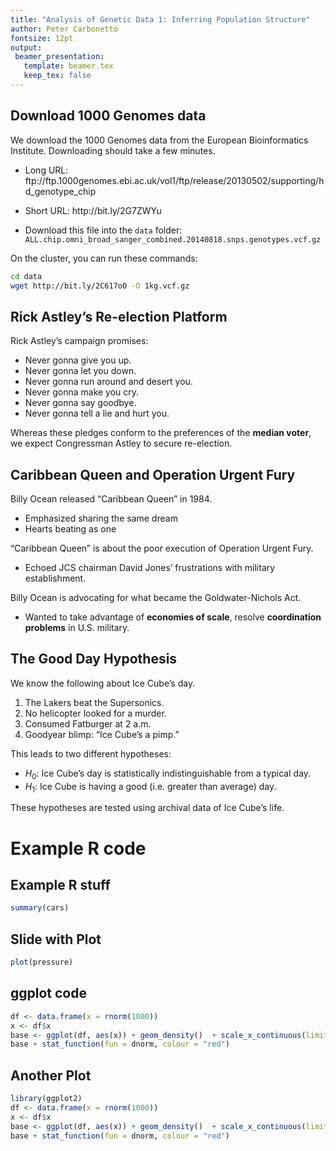 ```yaml
---
title: "Analysis of Genetic Data 1: Inferring Population Structure"
author: Peter Carbonetto
fontsize: 12pt
output:
 beamer_presentation:
   template: beamer.tex
   keep_tex: false
---
```


Download 1000 Genomes data
--------------------------

We download the 1000 Genomes data from the European Bioinformatics
Institute. Downloading should take a few minutes.

* Long URL: ftp://ftp.1000genomes.ebi.ac.uk/vol1/ftp/release/20130502/supporting/hd_genotype_chip

* Short URL: http://bit.ly/2G7ZWYu
  
* Download this file into the `data` folder: 
  `ALL.chip.omni_broad_sanger_combined.20140818.snps.genotypes.vcf.gz`

On the cluster, you can run these commands:

```bash
cd data
wget http://bit.ly/2C617oO -O 1kg.vcf.gz
```

## Rick Astley's Re-election Platform

Rick Astley's campaign promises:

- Never gonna give you up.
- Never gonna let you down.
- Never gonna run around and desert you.
- Never gonna make you cry.
- Never gonna say goodbye.
- Never gonna tell a lie and hurt you.

Whereas these pledges conform to the preferences of the **median voter**, we expect Congressman Astley to secure re-election.

## Caribbean Queen and Operation Urgent Fury

Billy Ocean released "Caribbean Queen" in 1984.

- Emphasized sharing the same dream
- Hearts beating as one

"Caribbean Queen" is about the poor execution of Operation Urgent Fury.

- Echoed JCS chairman David Jones' frustrations with military establishment.

Billy Ocean is advocating for what became the Goldwater-Nichols Act.

- Wanted to take advantage of **economies of scale**, resolve **coordination problems** in U.S. military.

## The Good Day Hypothesis

We know the following about Ice Cube's day.

1. The Lakers beat the Supersonics.
2. No helicopter looked for a murder.
3. Consumed Fatburger at 2 a.m.
4. Goodyear blimp: "Ice Cube's a pimp."

This leads to two different hypotheses:

- $H_0$: Ice Cube's day is statistically indistinguishable from a typical day.
- $H_1$: Ice Cube is having a good (i.e. greater than average) day.

These hypotheses are tested using archival data of Ice Cube's life.

# Example R code
## Example R stuff

```r
summary(cars)
```

## Slide with Plot

```r
plot(pressure)
```

## ggplot code

```r
df <- data.frame(x = rnorm(1000))
x <- df$x
base <- ggplot(df, aes(x)) + geom_density()  + scale_x_continuous(limits = c(-5, 5))
base + stat_function(fun = dnorm, colour = "red")
```


## Another Plot

```r
library(ggplot2)
df <- data.frame(x = rnorm(1000))
x <- df$x
base <- ggplot(df, aes(x)) + geom_density()  + scale_x_continuous(limits = c(-5, 5))
base + stat_function(fun = dnorm, colour = "red")
```